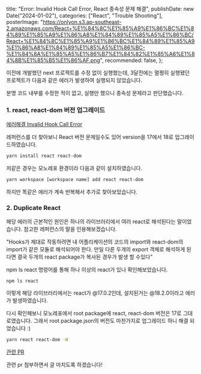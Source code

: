   title: "Error: Invalid Hook Call Error, React 종속성 문제 해결",
  publishDate: new Date("2024-01-02"),
  categories: ["React", "Trouble Shooting"],
  posterImage:
    "https://onlyon.s3.ap-southeast-2.amazonaws.com/React+%E1%84%8C%E1%85%A9%E1%86%BC%E1%84%89%E1%85%A9%E1%86%A8%E1%84%89%E1%85%A5%E1%86%BC/React+%E1%84%8C%E1%85%A9%E1%86%BC%E1%84%89%E1%85%A9%E1%86%A8%E1%84%89%E1%85%A5%E1%86%BC-%E1%84%8A%E1%85%A5%E1%86%B7%E1%84%82%E1%85%A6%E1%84%8B%E1%85%B5%E1%86%AF.png",
  recommended: false,
};

<PostHeader post={metadata} />

이전에 개발했던 next 프로젝트를 수정 없이 실행했는데, 3달전에는 멀쩡히 실행됐던 프로젝트가 다음과 같은 에러가 발생하여 실행되지 않았습니다.

분명 코드 내부를 수정한 적이 없고, 실행만 했으니 종속성 문제라고 판단했습니다.

### 1. react, react-dom 버전 업그레이드

[에러해결 Invalid Hook Call Error](https://pimpdevelop.tistory.com/14)

레퍼런스를 더 찾아보니 React 버전 문제일수도 있어 version을 17에서 18로 업그레이드하였습니다.

```bash
yarn install react react-dom
```

저같은 경우는 모노레포 환경이라 다음과 같이 설치하였습니다.

```bash
yarn workspace [workspace name] add react react-dom
```

하지만 똑같은 에러가 계속 반복해서 추가로 찾아보았습니다.

### 2. Duplicate React

해당 에러의 근본적인 원인은 하나의 라이브러리에서 여러 react로 해석된다는 말이었습니다. 참고한 레퍼런스의 말을 인용해보겠습니다.

"Hooks가 제대로 작동하려면 내 어플리케이션의 코드의 import와 react-dom의 import가 같은 모듈로 해석되어야 한다.
만일 다른 두개의 export 객체로 해석하게 된다면 결국 두개의 react package가 복사된 경우가 발생 할 수있다" 

npm ls react 명령어를 통해 하나 이상의 react가 있나 확인해보았습니다.

```
npm ls react
```

이렇게 해당 라이브러리에서는 react가 @17.0.2인데, 설치된거는 @18.2.0이라고 에러가 발생하였습니다.

다시 확인해보니 모노레포에서 root package에 react, react-dom 버전은 17로 그대로였습니다. 그래서 root package.json의 버전도 마찬가지로 업그레이드 하니 해결 되었습니다 :)

```bash
yarn react react-dom -W
```

[관련 PR](https://github.com/themoment-team/hello-gsm-front/pull/347)

관련 pr 첨부하면서 글 마치도록 하겠습니다!

<RelationPostList post={metadata} />
